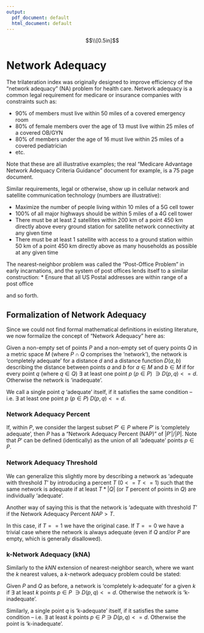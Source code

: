 ```yaml
---
output:
  pdf_document: default
  html_document: default
---
```

$$\\[0.5in]$$

# Network Adequacy

The trilateration index was originally designed to improve efficiency of the "network adequacy" (NA) problem for health care.  Network adequacy is a common legal requirement for medicare or insurance companies with constraints such as:

* 90% of members must live within 50 miles of a covered emergency room
* 80% of female members over the age of 13 must live within 25 miles of a covered OB/GYN
* 80% of members under the age of 16 must live within 25 miles of a covered pediatrician
* etc.

Note that these are all illustrative examples; the real "Medicare Advantage Network Adequacy Criteria Guidance" document for example, is a 75 page document.

Similar requirements, legal or otherwise, show up in cellular network and satellite communication technology (numbers are illustrative):

* Maximize the number of people living within 10 miles of a 5G cell tower
* 100% of all major highways should be within 5 miles of a 4G cell tower
* There must be at least 2 satellites within 200 km of a point 450 km directly above every ground station for satellite network connectivity at any given time
* There must be at least 1 satellite with access to a ground station within 50 km of a point 450 km directly above as many households as possible at any given time

The nearest-neighbor problem was called the "Post-Office Problem" in early incarnations, and the system of post offices lends itself to a similar construction:
* Ensure that all US Postal addresses are within range of a post office 

and so forth.


## Formalization of Network Adequacy

Since we could not find formal mathematical definitions in existing literature, we now formalize the concept of "Network Adequacy" here as:

Given a non-empty set of points $P$ and a non-empty set of query points $Q$ in a metric space $M$ (where $P \cap Q$ comprises the 'network'), the network is 'completely adequate' for a distance $d$ and a distance function $D(a, b)$ describing the distance between points $a$ and $b$ for $a \in M$ and $b \in M$ if for every point $q$ (where $q \in Q$) $\exists$ at least one point $p$ ($p \in P$) $\ni D(p, q) <= d$.  Otherwise the network is 'inadequate'.

We call a single point $q$ 'adequate' itself, if it satisfies the same condition -- i.e. $\exists$ at least one point $p$ ($p \in P$) $D(p, q) <= d$.


### Network Adequacy Percent

If, within $P$, we consider the largest subset $P' \in P$ where $P'$ is 'completely adequate',  then $P$ has a "Network Adequacy Percent (NAP)" of $|P'|/|P|$.  Note that $P'$ can be defined (identically) as the union of all 'adequate' points $p \in P$.

### Network Adequacy Threshold
We can generalize this slightly more by describing a network as 'adequate with threshold $T$' by introducing a percent $T$ ($0<=T<=1$) such that the same network is adequate if at least $T*|Q|$ (or $T$ percent of points in $Q$) are individually 'adequate'.

Another way of saying this is that the network is 'adequate with threshold $T$' if the Network Adequacy Percent ${NAP} > T$.

In this case, if $T == 1$ we have the original case.  If $T == 0$ we have a trivial case where the network is always adequate (even if $Q$ and/or $P$ are empty, which is generally disallowed).

### k-Network Adequacy (kNA)

Similarly to the $kNN$ extension of nearest-neighbor search, where we want the $k$ nearest values, a $k$-network adequacy problem could be stated:

Given $P$ and $Q$ as before, a network is 'completely k-adequate' for a given $k$ if $\exists$ at least $k$ points $p \in P$ $\ni D(p, q) <= d$.  Otherwise the network is 'k-inadequate'.

Similarly, a single point $q$ is 'k-adequate' itself, if it satisfies the same condition -- i.e. $\exists$ at least $k$ points $p \in P \ni D(p, q) <= d$.  Otherwise the point is 'k-inadequate'.
